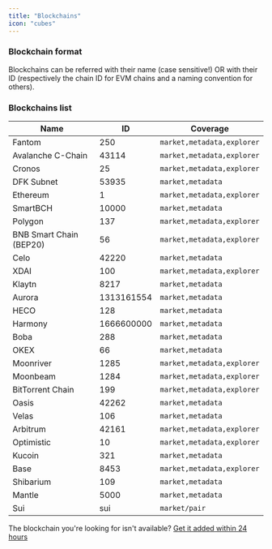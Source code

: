 ```yaml
---
title: "Blockchains"
icon: "cubes"
---
```


### Blockchain format

Blockchains can be referred with their name (case sensitive!) OR with their ID (respectively the chain ID for EVM chains and a naming convention for others).

### Blockchains list

| Name                    | ID         | Coverage                   |
| ----------------------- | ---------- | -------------------------- |
| Fantom                  | 250        | `market,metadata,explorer` |
| Avalanche C-Chain       | 43114      | `market,metadata,explorer` |
| Cronos                  | 25         | `market,metadata,explorer` |
| DFK Subnet              | 53935      | `market,metadata`          |
| Ethereum                | 1          | `market,metadata,explorer` |
| SmartBCH                | 10000      | `market,metadata`          |
| Polygon                 | 137        | `market,metadata,explorer` |
| BNB Smart Chain (BEP20) | 56         | `market,metadata,explorer` |
| Celo                    | 42220      | `market,metadata`          |
| XDAI                    | 100        | `market,metadata,explorer` |
| Klaytn                  | 8217       | `market,metadata`          |
| Aurora                  | 1313161554 | `market,metadata`          |
| HECO                    | 128        | `market,metadata`          |
| Harmony                 | 1666600000 | `market,metadata`          |
| Boba                    | 288        | `market,metadata`          |
| OKEX                    | 66         | `market,metadata`          |
| Moonriver               | 1285       | `market,metadata,explorer` |
| Moonbeam                | 1284       | `market,metadata,explorer` |
| BitTorrent Chain        | 199        | `market,metadata,explorer` |
| Oasis                   | 42262      | `market,metadata`          |
| Velas                   | 106        | `market,metadata`          |
| Arbitrum                | 42161      | `market,metadata,explorer` |
| Optimistic              | 10         | `market,metadata,explorer` |
| Kucoin                  | 321        | `market,metadata`          |
| Base                    | 8453       | `market,metadata,explorer` |
| Shibarium               | 109        | `market,metadata`          |
| Mantle                  | 5000       | `market,metadata`          |
| Sui                     | sui        | `market/pair`              |

The blockchain you're looking for isn't available? [Get it added within 24 hours](api-reference/custom/introduction_custom_blockchain)
